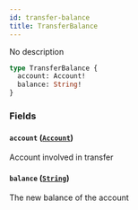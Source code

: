 ```yaml
---
id: transfer-balance
title: TransferBalance
---
```



No description

```graphql
type TransferBalance {
  account: Account!
  balance: String!
}
```


### Fields

#### `account` ([`Account`](/docs/v0.47/graphql/objects/account))

Account involved in transfer


#### `balance` ([`String`](/docs/v0.47/graphql/scalars/string))

The new balance of the account




